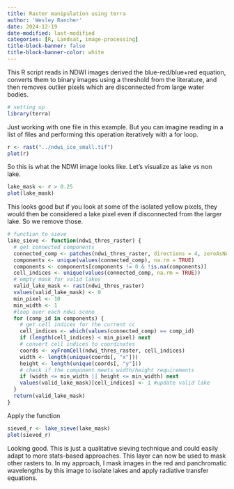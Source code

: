 ```yaml
---
title: Raster manipulation using terra
author: 'Wesley Rancher'
date: 2024-12-19
date-modified: last-modified
categories: [R, Landsat, image-processing]
title-block-banner: false
title-block-banner-color: white
---
```


This R script reads in NDWI images derived the blue-red/blue+red equation, converts them to binary images using a threshold from the literature, and then removes outlier pixels which are disconnected from large water bodies.

```r
# setting up
library(terra)
```

Just working with one file in this example. But you can imagine reading in a list of files and performing this operation iteratively with a for loop.

```r
r <- rast("../ndwi_ice_small.tif")
plot(r)
```

So this is what the NDWI image looks like. Let's visualize as lake vs non lake.

```r
lake_mask <- r > 0.25
plot(lake_mask)
```

This looks good but if you look at some of the isolated yellow pixels, they would then be considered a lake pixel even if disconnected from the larger lake. So we remove those.

```r
# function to sieve
lake_sieve <- function(ndwi_thres_raster) {
  # get connected components
  connected_comp <- patches(ndwi_thres_raster, directions = 4, zeroAsNA = TRUE)
  components <- unique(values(connected_comp), na.rm = TRUE)
  components <- components[components != 0 & !is.na(components)]
  cell_indices <- unique(values(connected_comp, na.rm = TRUE))
  # empty mask for valid lakes
  valid_lake_mask <- rast(ndwi_thres_raster)
  values(valid_lake_mask) <- 0
  min_pixel <- 10
  min_width <- 1
  #loop over each ndwi scene
  for (comp_id in components) {
    # get cell indices for the current cc
    cell_indices <- which(values(connected_comp) == comp_id)
    if (length(cell_indices) < min_pixel) next
    # convert cell indices to coordinates
    coords <- xyFromCell(ndwi_thres_raster, cell_indices)
    width <- length(unique(coords[, "x"]))
    height <- length(unique(coords[, "y"]))
    # check if the component meets width/height requirements
    if (width <= min_width || height <= min_width) next
    values(valid_lake_mask)[cell_indices] <- 1 #update valid lake
  }
  return(valid_lake_mask)
}
```

Apply the function

```r
sieved_r <- lake_sieve(lake_mask)
plot(sieved_r)
```

Looking good. This is just a qualitative sieving technique and could easily adapt to more stats-based approaches. This layer can now be used to mask other rasters to. In my approach, I mask images in the red and panchromatic wavelengths by this image to isolate lakes and apply radiative transfer equations.
